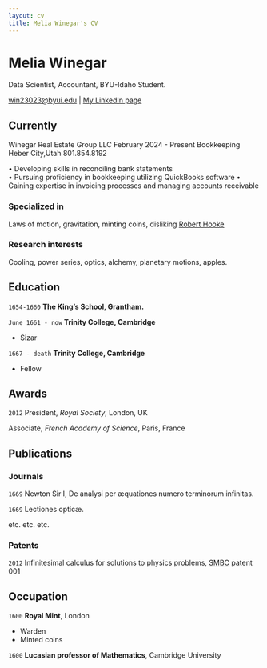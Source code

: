 ```yaml
---
layout: cv
title: Melia Winegar's CV
---
```

# Melia Winegar
Data Scientist, Accountant, BYU-Idaho Student.

<div id="webaddress">
<a href="win23023@byui.edu">win23023@byui.edu</a>
| <a href="www.linkedin.com/in/melia-winegar">My LinkedIn page</a>
</div>


## Currently

Winegar Real Estate Group LLC                                                                          February 2024 - Present
Bookkeeping   
Heber City,Utah                                                                         801.854.8192

•	Developing skills in reconciling bank statements                                                                   
•	Pursuing proficiency in bookkeeping utilizing QuickBooks software
•	Gaining expertise in invoicing processes and managing accounts receivable

### Specialized in

Laws of motion, gravitation, minting coins, disliking [Robert Hooke](http://en.wikipedia.org/wiki/Robert_Hooke)


### Research interests

Cooling, power series, optics, alchemy, planetary motions, apples.


## Education

`1654-1660`
__The King's School, Grantham.__

`June 1661 - now`
__Trinity College, Cambridge__

- Sizar

`1667 - death`
__Trinity College, Cambridge__

- Fellow



## Awards

`2012`
President, *Royal Society*, London, UK

Associate, *French Academy of Science*, Paris, France



## Publications

<!-- A list is also available [online](http://scholar.google.co.uk/citations?user=LTOTl0YAAAAJ) -->

### Journals

`1669`
Newton Sir I, De analysi per æquationes numero terminorum infinitas. 

`1669`
Lectiones opticæ.

etc. etc. etc.

### Patents

`2012`
Infinitesimal calculus for solutions to physics problems, [SMBC](http://www.techdirt.com/articles/20121011/09312820678/if-patents-had-been-around-time-newton.shtml) patent 001


## Occupation

`1600`
__Royal Mint__, London

- Warden
- Minted coins

`1600`
__Lucasian professor of Mathematics__, Cambridge University



<!-- ### Footer

Last updated: May 2013 -->